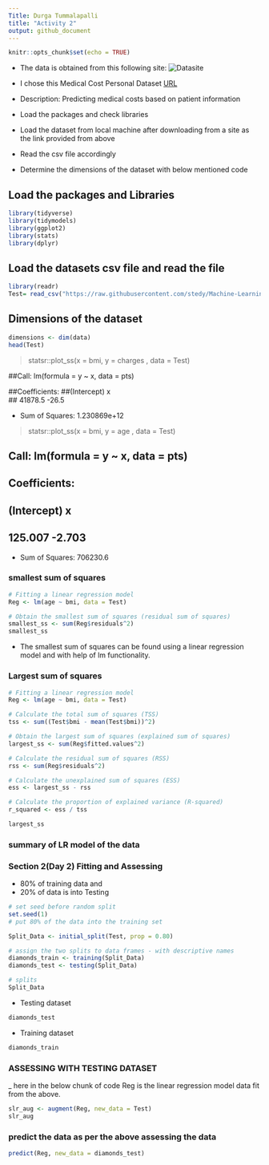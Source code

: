 ```yaml
---
Title: Durga Tummalapalli
title: "Activity 2"
output: github_document
---
```


```r
knitr::opts_chunk$set(echo = TRUE)
```

- The data is obtained from this following site:
![Datasite](https://vitalflux.com/linear-regression-datasets-csv-excel/)
- I chose this Medical Cost Personal Dataset
[URL](https://raw.githubusercontent.com/stedy/Machine-Learning-with-R-datasets/master/insurance.csv)

- Description: Predicting medical costs based on patient information
- Load the packages and check libraries
- Load the dataset from local machine after downloading from a site as the link provided from above
- Read the csv file accordingly
- Determine the dimensions of the dataset with below mentioned code

## Load the packages and Libraries

```r
library(tidyverse)
library(tidymodels)
library(ggplot2)
library(stats)
library(dplyr)

```

## Load the datasets csv file and read the file

```r
library(readr)
Test= read_csv("https://raw.githubusercontent.com/stedy/Machine-Learning-with-R-datasets/master/insurance.csv")


```

## Dimensions of the dataset

```r

dimensions <- dim(data)
head(Test)


```
> statsr::plot_ss(x = bmi, y = charges , data = Test)
                                
##Call: lm(formula = y ~ x, data = pts)

##Coefficients:
##(Intercept)            x  
##    41878.5        -26.5  

- Sum of Squares:  1.230869e+12

> statsr::plot_ss(x = bmi, y = age , data = Test)
                                
## Call: lm(formula = y ~ x, data = pts)

## Coefficients:
## (Intercept)            x  
##    125.007       -2.703  

- Sum of Squares:  706230.6

### smallest sum of squares

```r

# Fitting a linear regression model
Reg <- lm(age ~ bmi, data = Test)

# Obtain the smallest sum of squares (residual sum of squares)
smallest_ss <- sum(Reg$residuals^2)
smallest_ss


```
- The smallest sum of squares can be found using a linear regression model and with help of lm functionality.

### Largest sum of squares

```r

# Fitting a linear regression model
Reg <- lm(age ~ bmi, data = Test)

# Calculate the total sum of squares (TSS)
tss <- sum((Test$bmi - mean(Test$bmi))^2)

# Obtain the largest sum of squares (explained sum of squares)
largest_ss <- sum(Reg$fitted.values^2)

# Calculate the residual sum of squares (RSS)
rss <- sum(Reg$residuals^2)

# Calculate the unexplained sum of squares (ESS)
ess <- largest_ss - rss

# Calculate the proportion of explained variance (R-squared)
r_squared <- ess / tss

largest_ss

```



### summary of LR model of the data

### Section 2(Day 2) Fitting and Assessing

- 80% of training data and 
- 20% of data is into Testing


```r
# set seed before random split
set.seed(1)
# put 80% of the data into the training set

Split_Data <- initial_split(Test, prop = 0.80)

# assign the two splits to data frames - with descriptive names
diamonds_train <- training(Split_Data)
diamonds_test <- testing(Split_Data)

# splits
Split_Data

```

- Testing dataset 
```r

diamonds_test


```


- Training dataset

```r
diamonds_train

```



### ASSESSING WITH TESTING DATASET

_ here in the below chunk of code Reg is the linear regression model data fit from the above.


```r

slr_aug <- augment(Reg, new_data = Test)
slr_aug


```


### predict the data as per the above assessing the data

```r

predict(Reg, new_data = diamonds_test)

```




